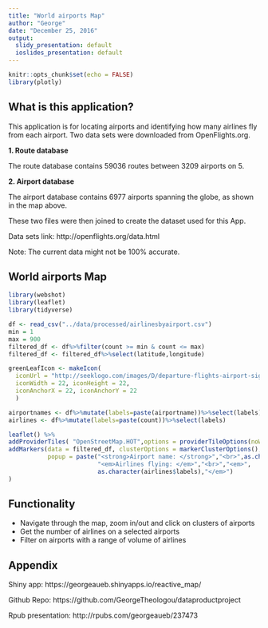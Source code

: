 ```yaml
---
title: "World airports Map"
author: "George"
date: "December 25, 2016"
output:
  slidy_presentation: default
  ioslides_presentation: default
---
```


```r
knitr::opts_chunk$set(echo = FALSE)
library(plotly)
```

## What is this application?

This application is for locating airports and identifying how many airlines fly from each airport. Two data sets were downloaded from OpenFlights.org. 

**1. Route database**

The route database contains 59036 routes between 3209 airports on 5.

**2. Airport database**

The airport database contains 6977 airports spanning the globe, as shown in the map above.

These two files were then joined to create the dataset used for this App.

Data sets link: http://openflights.org/data.html

Note: The current data might not be 100% accurate.

## World airports Map

```r
library(webshot)
library(leaflet)
library(tidyverse)

df <- read_csv("../data/processed/airlinesbyairport.csv")  
min = 1
max = 900
filtered_df <- df%>%filter(count >= min & count <= max)
filtered_df <- filtered_df%>%select(latitude,longitude)

greenLeafIcon <- makeIcon(
  iconUrl = "http://seeklogo.com/images/D/departure-flights-airport-sign-logo-A9A341DA0F-seeklogo.com.gif",
  iconWidth = 22, iconHeight = 22,
  iconAnchorX = 22, iconAnchorY = 22
  )

airportnames <- df%>%mutate(labels=paste(airportname))%>%select(labels)
airlines <- df%>%mutate(labels=paste(count))%>%select(labels)
```

```r
leaflet() %>%
addProviderTiles( "OpenStreetMap.HOT",options = providerTileOptions(noWrap = TRUE)) %>%
addMarkers(data = filtered_df, clusterOptions = markerClusterOptions(), icon = greenLeafIcon,
           popup = paste("<strong>Airport name: </strong>","<br>",as.character(airportnames$labels),"<br>","<hr>", 
                         "<em>Airlines flying: </em>","<br>","<em>",
                         as.character(airlines$labels),"</em>")
)
```

## Functionality

- Navigate through the map, zoom in/out and click on clusters of airports
- Get the number of airlines on a selected airports
- Filter on airports with a range of volume of airlines

## Appendix

Shiny app: https://georgeaueb.shinyapps.io/reactive_map/

Github Repo: https://github.com/GeorgeTheologou/dataproductproject

Rpub presentation: http://rpubs.com/georgeaueb/237473

